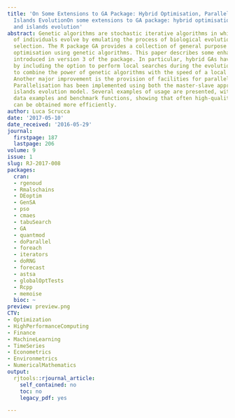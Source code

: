 ```yaml
---
title: 'On Some Extensions to GA Package: Hybrid Optimisation, Parallelisation and
  Islands EvolutionOn some extensions to GA package: hybrid optimisation, parallelisation
  and islands evolution'
abstract: Genetic algorithms are stochastic iterative algorithms in which a population
  of individuals evolve by emulating the process of biological evolution and natural
  selection. The R package GA provides a collection of general purpose functions for
  optimisation using genetic algorithms. This paper describes some enhancements recently
  introduced in version 3 of the package. In particular, hybrid GAs have been implemented
  by including the option to perform local searches during the evolution. This allows
  to combine the power of genetic algorithms with the speed of a local optimiser.
  Another major improvement is the provision of facilities for parallel computing.
  Parallelisation has been implemented using both the master-slave approach and the
  islands evolution model. Several examples of usage are presented, with both real-world
  data examples and benchmark functions, showing that often high-quality solutions
  can be obtained more efficiently.
author: Luca Scrucca
date: '2017-05-10'
date_received: '2016-05-29'
journal:
  firstpage: 187
  lastpage: 206
volume: 9
issue: 1
slug: RJ-2017-008
packages:
  cran:
  - rgenoud
  - Rmalschains
  - DEoptim
  - GenSA
  - pso
  - cmaes
  - tabuSearch
  - GA
  - quantmod
  - doParallel
  - foreach
  - iterators
  - doRNG
  - forecast
  - astsa
  - globalOptTests
  - Rcpp
  - memoise
  bioc: ~
preview: preview.png
CTV:
- Optimization
- HighPerformanceComputing
- Finance
- MachineLearning
- TimeSeries
- Econometrics
- Environmetrics
- NumericalMathematics
output:
  rjtools::rjournal_article:
    self_contained: no
    toc: no
    legacy_pdf: yes

---
```

